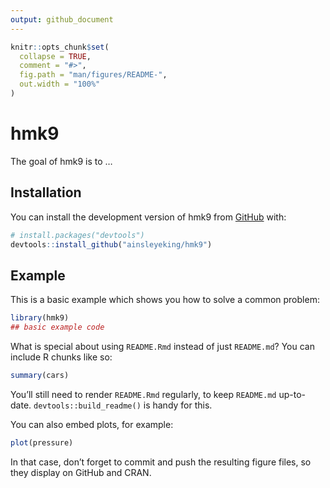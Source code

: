 ```yaml
---
output: github_document
---
```


<!-- README.md is generated from README.Rmd. Please edit that file -->

```r
knitr::opts_chunk$set(
  collapse = TRUE,
  comment = "#>",
  fig.path = "man/figures/README-",
  out.width = "100%"
)
```

# hmk9

<!-- badges: start -->
<!-- badges: end -->

The goal of hmk9 is to ...

## Installation

You can install the development version of hmk9 from [GitHub](https://github.com/) with:

``` r
# install.packages("devtools")
devtools::install_github("ainsleyeking/hmk9")
```

## Example

This is a basic example which shows you how to solve a common problem:

```r
library(hmk9)
## basic example code
```

What is special about using `README.Rmd` instead of just `README.md`? You can include R chunks like so:

```r
summary(cars)
```

You'll still need to render `README.Rmd` regularly, to keep `README.md` up-to-date. `devtools::build_readme()` is handy for this.

You can also embed plots, for example:

```r
plot(pressure)
```

In that case, don't forget to commit and push the resulting figure files, so they display on GitHub and CRAN.
